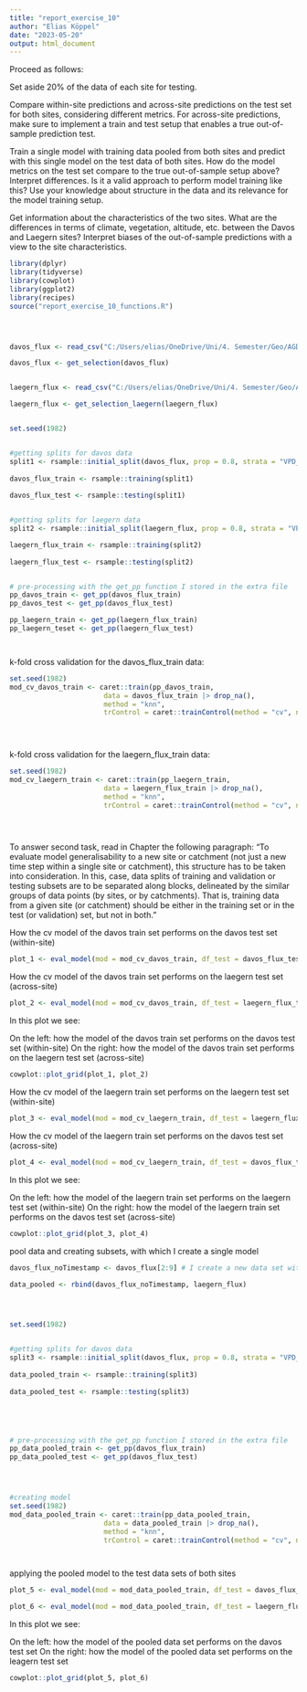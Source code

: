 ```yaml
---
title: "report_exercise_10"
author: "Elias Köppel"
date: "2023-05-20"
output: html_document
---
```


Proceed as follows:

Set aside 20% of the data of each site for testing.

Compare within-site predictions and across-site predictions on the test set for both sites, considering different metrics. For across-site predictions, make sure to implement a train and test setup that enables a true out-of-sample prediction test.

Train a single model with training data pooled from both sites and predict with this single model on the test data of both sites. How do the model metrics on the test set compare to the true out-of-sample setup above?
Interpret differences. Is it a valid approach to perform model training like this? Use your knowledge about structure in the data and its relevance for the model training setup.

Get information about the characteristics of the two sites. What are the differences in terms of climate, vegetation, altitude, etc. between the Davos and Laegern sites? Interpret biases of the out-of-sample predictions with a view to the site characteristics.



```r
library(dplyr)
library(tidyverse)
library(cowplot)
library(ggplot2)
library(recipes)
source("report_exercise_10_functions.R")




davos_flux <- read_csv("C:/Users/elias/OneDrive/Uni/4. Semester/Geo/AGDS I/agds_report_eliaskoeppel/data/FLX_CH-Dav_FLUXNET2015_FULLSET_DD_1997-2014_1-3.csv")

davos_flux <- get_selection(davos_flux)


laegern_flux <- read_csv("C:/Users/elias/OneDrive/Uni/4. Semester/Geo/AGDS I/agds_report_eliaskoeppel/data/FLX_CH-Lae_FLUXNET2015_FULLSET_HH_2004-2006.csv")

laegern_flux <- get_selection_laegern(laegern_flux)


set.seed(1982) 


#getting splits for davos data
split1 <- rsample::initial_split(davos_flux, prop = 0.8, strata = "VPD_F")
  
davos_flux_train <- rsample::training(split1)
  
davos_flux_test <- rsample::testing(split1)


#getting splits for laegern data
split2 <- rsample::initial_split(laegern_flux, prop = 0.8, strata = "VPD_F")

laegern_flux_train <- rsample::training(split2)
  
laegern_flux_test <- rsample::testing(split2)


# pre-processing with the get_pp function I stored in the extra file
pp_davos_train <- get_pp(davos_flux_train)
pp_davos_test <- get_pp(davos_flux_test)

pp_laegern_train <- get_pp(laegern_flux_train)
pp_laegern_teset <- get_pp(laegern_flux_test)




```




k-fold cross validation for the davos_flux_train data:
```r
set.seed(1982)
mod_cv_davos_train <- caret::train(pp_davos_train, 
                       data = davos_flux_train |> drop_na(), 
                       method = "knn",
                       trControl = caret::trainControl(method = "cv", number = 10))
                       




```



k-fold cross validation for the laegern_flux_train data:
```r
set.seed(1982)
mod_cv_laegern_train <- caret::train(pp_laegern_train, 
                       data = laegern_flux_train |> drop_na(), 
                       method = "knn",
                       trControl = caret::trainControl(method = "cv", number = 10))
                       




```




To answer second task, read in Chapter the following paragraph: 
"To evaluate model generalisability to a new site or catchment (not just a new time step within a single site or catchment), this structure has to be taken into consideration. In this, case, data splits of training and validation or testing subsets are to be separated along blocks, delineated by the similar groups of data points (by sites, or by catchments). That is, training data from a given site (or catchment) should be either in the training set or in the test (or validation) set, but not in both."




How the cv model of the davos train set performs on the davos test set (within-site)

```r
plot_1 <- eval_model(mod = mod_cv_davos_train, df_test = davos_flux_test)

```


How the cv model of the davos train set performs on the laegern test set (across-site)
```r
plot_2 <- eval_model(mod = mod_cv_davos_train, df_test = laegern_flux_test)

```


In this plot we see: 

On the left: how the model of the davos train set performs on the davos test set (within-site)
On the right: how the model of the davos train set performs on the laegern test set (across-site)
```r
cowplot::plot_grid(plot_1, plot_2) 

```
How the cv model of the laegern train set performs on the laegern test set (within-site)
```r
plot_3 <- eval_model(mod = mod_cv_laegern_train, df_test = laegern_flux_test)

```

How the cv model of the laegern train set performs on the davos test set (across-site)
```r
plot_4 <- eval_model(mod = mod_cv_laegern_train, df_test = davos_flux_test)

```







In this plot we see: 

On the left: how the model of the laegern train set performs on the laegern test set (within-site)
On the right: how the model of the laegern train set performs on the davos test set (across-site)
```r
cowplot::plot_grid(plot_3, plot_4) 
```




pool data and creating subsets, with which I create a single model
```r
davos_flux_noTimestamp <- davos_flux[2:9] # I create a new data set without the timestamp column, because this one is not part of the laegern_flus data set and I need them to have the same variables for the next row-binding step

data_pooled <- rbind(davos_flux_noTimestamp, laegern_flux)




set.seed(1982) 


#getting splits for davos data
split3 <- rsample::initial_split(davos_flux, prop = 0.8, strata = "VPD_F")
  
data_pooled_train <- rsample::training(split3)
  
data_pooled_test <- rsample::testing(split3)





# pre-processing with the get_pp function I stored in the extra file
pp_data_pooled_train <- get_pp(davos_flux_train)
pp_data_pooled_test <- get_pp(davos_flux_test)




#creating model
set.seed(1982)
mod_data_pooled_train <- caret::train(pp_data_pooled_train, 
                       data = data_pooled_train |> drop_na(), 
                       method = "knn",
                       trControl = caret::trainControl(method = "cv", number = 10))




```





applying the pooled model to the test data sets of both sites
```r

plot_5 <- eval_model(mod = mod_data_pooled_train, df_test = davos_flux_test)

```


```r
plot_6 <- eval_model(mod = mod_data_pooled_train, df_test = laegern_flux_test)
```


In this plot we see: 

On the left: how the model of the pooled data set performs on the davos test set
On the right: how the model of the pooled data set performs on the leagern test set 
```r
cowplot::plot_grid(plot_5, plot_6) 
```




